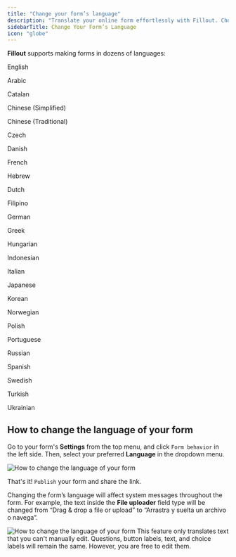 ```yaml
---
title: "Change your form’s language"
description: "Translate your online form effortlessly with Fillout. Choose from dozens of languages and connect with audiences, both local and international."
sidebarTitle: Change Your Form’s Language
icon: "globe"
---
```


**Fillout** supports making forms in dozens of languages:

<div style={{ display: 'flex', flexDirection: 'row', alignItems: 'center', justifyContent: 'space-between' }}>
<div>
English

Arabic

Catalan

Chinese (Simplified)

Chinese (Traditional)

Czech

Danish

French

Hebrew
</div>
<div>
Dutch

Filipino

German

Greek

Hungarian

Indonesian

Italian

Japanese

Korean
</div>
<div>
Norwegian

Polish

Portuguese

Russian

Spanish

Swedish

Turkish

Ukrainian
</div>
</div>

## How to change the language of your form

Go to your form's **Settings** from the top menu, and click `Form behavior` in the left side. Then, select your preferred **Language** in the dropdown menu.

<Frame>
  <img src="/images/guides/image-84.png" alt="How to change the language of your form" />
</Frame>

That's it! `Publish` your form and share the link.

Changing the form’s language will affect system messages throughout the form. For example, the text inside the **File uploader** field type will be changed from “Drag & drop a file or upload” to “Arrastra y suelta un archivo o navega”.

<Frame>
  <img src="/images/guides/image-85.png" alt="How to change the language of your form" />
</Frame>

<Note>
  This feature only translates text that you can't manually edit. Questions, button labels, text, and choice labels will remain the same. However, you are free to edit them.
</Note>
